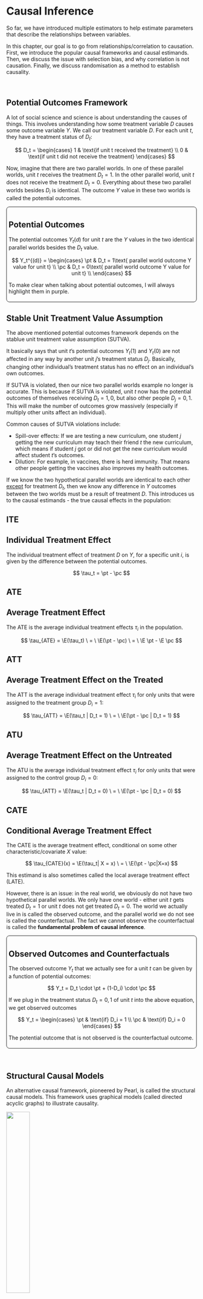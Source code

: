# Causal Inference

So far, we have introduced multiple estimators to help estimate parameters that describe the relationships between variables.

In this chapter, our goal is to go from relationships/correlation to causation. First, we introduce the popular causal frameworks and causal estimands. Then, we discuss the issue with selection bias, and why correlation is not causation. Finally, we discuss randomisation as a method to establish causality.

<br />

## Potential Outcomes Framework

A lot of social science and science is about understanding the causes of things. This involves understanding how some treatment variable $D$ causes some outcome variable $Y$. We call our treatment variable $D$. For each unit $t$, they have a treatment status of $D_t$:

$$
D_t = \begin{cases}
1 & \text{if unit t received the treatment} \\
0 & \text{if unit t did not receive the treatment}
\end{cases}
$$

Now, imagine that there are two parallel worlds. In one of these parallel worlds, unit $t$ receives the treatment $D_t = 1$. In the other parallel world, unit $t$ does not receive the treatment $D_t = 0$. Everything about these two parallel worlds besides $D_i$ is identical. The outcome $Y$ value in these two worlds is called the potential outcomes.

::: {#def-potoutcomes style="border-style: solid; border-radius: 8px; border-width: 0.5px; padding-top: 5px;   padding-right: 5px; padding-bottom: 5px; padding-left: 5px;"}
## Potential Outcomes

The potential outcomes $Y_t(d)$ for unit $t$ are the $Y$ values in the two identical parallel worlds besides the $D_t$ value.

$$
Y_t^{(d)} = \begin{cases}
\pt & D_t = 1\text{ parallel world outcome Y value for unit t} \\
\pc & D_t = 0\text{ parallel world outcome Y value for unit t} \\
\end{cases}
$$

To make clear when talking about potential outcomes, I will always highlight them in purple.
:::

::: {.callout-note collapse="true" appearance="simple"}
## Stable Unit Treatment Value Assumption

The above mentioned potential outcomes framework depends on the stablue unit treatment value assumption (SUTVA).

It basically says that unit $t$'s potential outcomes $Y_t(1)$ and $Y_{t}(0)$ are not affected in any way by another unit $j$'s treatment status $D_j$. Basically, changing other individual's treatment status has no effect on an individual's own outcomes.

If SUTVA is violated, then our nice two parallel worlds example no longer is accurate. This is because if SUTVA is violated, unit $t$ now has the potential outcomes of themselves receiving $D_t = 1, 0$, but also other people $D_j = 0, 1$. This will make the number of outcomes grow massively (especially if multiply other units affect an individual).

Common causes of SUTVA violations include:

-   Spill-over effects: If we are testing a new curriculum, one student $j$ getting the new curriculum may teach their friend $t$ the new curriculum, which means if student $j$ got or did not get the new curriculum would affect student $t$'s outcomes.
-   Dilution: For example, in vaccines, there is herd immunity. That means other people getting the vaccines also improves my health outcomes.
:::

If we know the two hypothetical parallel worlds are identical to each other [except]{.underline} for treatment $D_t$, then we know any difference in $Y$ outcomes between the two worlds must be a result of treatment $D$. This introduces us to the causal estimands - the true causal effects in the population:

::: {.panel-tabset .nav-pills}
## ITE

::: {#def-ite}
## Individual Treatment Effect

The individual treatment effect of treatment $D$ on $Y$, for a specific unit $i$, is given by the difference between the potential outcomes.

$$
\tau_t = \pt - \pc
$$
:::

## ATE

::: {#def-ate}
## Average Treatment Effect

The ATE is the average individual treatment effects $\tau_i$ in the population.

$$
\tau_{ATE} = \E(\tau_t) \  = \  \E(\pt - \pc)  \ = \  \E \pt - \E \pc
$$
:::

## ATT

::: {#def-att}
## Average Treatment Effect on the Treated

The ATT is the average individual treatment effect $\tau_i$ for only units that were assigned to the treatment group $D_i = 1$:

$$
\tau_{ATT} = \E(\tau_t | D_t = 1) \ = \ \E(\pt - \pc | D_t = 1)
$$
:::

## ATU

::: {#def-atu}
## Average Treatment Effect on the Untreated

The ATU is the average individual treatment effect $\tau_i$ for only units that were assigned to the control group $D_i = 0$:

$$
\tau_{ATT} = \E(\tau_t | D_t = 0) \ = \ \E(\pt - \pc | D_t = 0)
$$
:::

## CATE

::: {#def-cate}
## Conditional Average Treatment Effect

The CATE is the average treatment effect, conditional on some other characteristic/covariate $X$ value:

$$
\tau_{CATE}(x) = \E(\tau_t| X = x) \ = \ \E(\pt - \pc|X=x)
$$

This estimand is also sometimes called the local average treatment effect (LATE).
:::
:::

However, there is an issue: in the real world, we obviously do not have two hypothetical parallel worlds. We only have one world - either unit $t$ gets treated $D_t = 1$ or unit $t$ does not get treated $D_t = 0$. The world we actually live in is called the observed outcome, and the parallel world we do not see is called the counterfactual. The fact we cannot observe the counterfactual is called the **fundamental problem of causal inference**.

::: {#def-observedoutcomes style="border-style: solid; border-radius: 8px; border-width: 0.5px; padding-top: 5px;   padding-right: 5px; padding-bottom: 5px; padding-left: 5px;"}
## Observed Outcomes and Counterfactuals

The observed outcome $Y_t$ that we actually see for a unit $t$ can be given by a function of potential outcomes:

$$
Y_t = D_t \cdot \pt + (1-D_i) \cdot \pc
$$

If we plug in the treatment status $D_t = 0, 1$ of unit $t$ into the above equation, we get observed outcomes

$$
Y_t = \begin{cases}
\pt & \text{if} D_i = 1 \\
\pc & \text{if} D_i = 0
\end{cases}
$$

The potential outcome that is not observed is the counterfactual outcome.
:::

<br />

## Structural Causal Models

An alternative causal framework, pioneered by Pearl, is called the structural causal models. This framework uses graphical models (called directed acyclic graphs) to illustrate causality.

![](images/clipboard-3021970542.png){fig-align="center" width="35%"}

Every causal graph illustrates how different variables are connected to each other. Each graph contains:

1.  Nodes: These are letters that represent different variables.
2.  Directed Edges: these are arrows that encode causal theories between the variables. For example, if you believe $Z$ causes $D$, you would draw an arrow $Z \rightarrow D$. These connections are either observable (solid lines) or unobservable (dashed lines).

**Paths** are any route between any two variables, that do not have to follow the direction of the arrows. For example, in the figure above, between $D$ and $Y$, there are 3 paths:

1.  The direct path $D \rightarrow Y$.
2.  The inderect/backdoor path $D \leftarrow Q \rightarrow Y$.
3.  The indirect/backdoor path $D \leftarrow Z \leftarrow W \rightarrow Y$.

The goal in causal inference is to get rid of all the indirect/backdoor paths, allowing us to isolate the direct relationship between $D$ and $Y$. There are two ways to isolate the direct relationship: external intervention and blocking paths.

::: {.panel-tabset .nav-pills}
## External Intervention

One way to isolate a causal path is through an **external intervention**. For example, in the figure below, variable $D$ is directly caused by $Q$ and $Z$. This allows indirect paths between $D$ and $Y$ to flow between $Q$ and $Z$.

![](images/clipboard-3951308334.png){fig-align="center" width="35%"}

However, by externally determining $D$ (represented with the operator $d_0$), we can break the paths $Q \rightarrow D$ and $Z \rightarrow D$. This is because if we are deciding who gets $D$ (such as by randomisation), that means we are deciding $D$, not $Q$ or $Z$. This will allow us to block backdoor paths, and our new diagram will be:

![](images/clipboard-2834742175.png){fig-align="center" width="35%"}

And thus, we have isolated the causal relationship.

## Blocking Paths

On the other hand, we can block indirect/backdoor paths through conditioning on a set of variables/nodes $\set X$. A set of nodes $\cal X$ blocks a path if one of two is true:

1.  A path is blocked if our set of conditioning nodes $\set X$ includes at least one arrow-emitting node within that path.
2.  A path is blocked if the path contains a collision node (where multiple arrows point into it), and that collision node is not included in our set of conditioning nodes $\set X$.

![](images/clipboard-3519172210.png){fig-align="center" width="40%"}

For example, in the figure above, we can see:

1.  The path $D \rightarrow P \rightarrow Y$ is blocked by a set $\set X = \{P\}$, since $P$ is one arrow emitting node within this path.
2.  The path $D \leftarrow M \rightarrow Y$ is blocked by a set $\set X = \{M\}$, because $M$ is one arrow emitting node within this path.
3.  The path $D \leftarrow Z \rightarrow M \rightarrow Y$ is blocked by either $\set X = \{M\}, \{Z\}$ or $\{M, Z\}$.
4.  The path $D \leftarrow Z \rightarrow M \leftarrow Q \rightarrow Y$ is blocked by an empty set $\set X = \varnothing$, because $M$ is a collider node in this path and we do not need to include it.

We will discuss the idea of blocking paths more in the next chapter.
:::

<br />

## Selection Bias

You always here the saying - correlation is not causation. But what does that actually mean? A simple model of correlation $\rho$ is finding how observed $Y$ changes when $D$ changes. More specifically, we want to find the differences in conditional expectations (given by @def-condexp) of observed $Y_t$ values for when $D_t = 1$ and $D_t = 0$:

$$
\rho_{D, Y} = \E(Y_t|D_t = 1) - \E (Y_t | D_t = 0)
$$Now, let us do some algebra. First, we know that $Y_t|D_t = 1$ is the observed potential outcome $\pt$. We also know that $Y_t|D_t = 0$ is the observed potential outcome $\pc$. Thus, we can rewrite the above to

$$
\rho_{D, Y} = \E(\pt|D_i = 1) - \E(\pc|D_i = 0)
$$

Now, let us do an algebra trick. We know that adding a zero doesn't change the equality of the equation. Let us add the term $\E(\pc|D_t = 1)$, but then also subtract that term, so we are essentially adding a 0. Then we get

$$
\begin{align}
\rho_{D, Y} = \E(\pt &|D_t = 1) - \E(\pc|D_t = 0) \\ 
& + \E(\pc|D_t = 1) - \E(\pc|D_t = 1)
\end{align}
$$

Let us rearrange the order of the terms to get

$$
\begin{align}
\rho_{D, Y} & = \overbrace{\E(\pt|D_t = 1) - \E(\pc|D_t = 1)}^{\tau_{ATT}} \\
& \qquad \qquad \qquad \underbrace{+ \E(\pc|D_t = 1) - \E(\pc|D_t = 0)}_{\text{selection bias}}
\end{align}
$$ {#eq-selectionbias}

We can see that according to @def-att, the first part of this correlation between $D$ and $Y$ is the ATT, one of the causal estimands. However, the correlation $\rho_{D,Y}$ does not only equal the $\tau_{ATT}$, as there is an extra bit, the *selection bias*. If this selection bias is not 0, then our correlation is clearly not equal to our ATT.

Let us look at the selection bias term more carefully:

$$
\underbrace{+ \E(\pc|D_t = 1) - \E(\pc|D_t = 0)}_{\text{selection bias}}
$$

The first part is the average potential outcome under parallel world $D_t = 0$ for the units that were assigned to treatment $D_t = 1$. The second part is the average potential outcome under parallel world $D_t = 0$ for units that were assigned to control $D_t = 0$.

If this term is non-zero, that means the control group and treatment group have different average $\pc$ values. That means, before our experiment had even started, the control and treatment groups had different baseline potential outcome $\pc$. If for example, the treatment group $D_t = 1$ initially had a very low $\pc$, even after treatment with true effect $+\tau$, their outcome $Y_t$ may still be lower than people who didn't get the treatment. So, our correlation $\rho_{D,Y}$ would pick up a negative treatment effect, when the actual treatment effect is positive $+\tau$.

A good intuitive example is the question: *does going to the hospital improve your life expectancy*? If we were to just collect correlation data, we would see that actually, people who went to the hospital have lower life expectancy.

But, that is because people who go to the hospital in the first place already have low life expectancy $\pc$ compared to people who didn't go. The hospital will cause these people with low life expectancy to have longer lives (treatment effect $\tau$), but even with $\pc + \tau$, their life expectancy may still be lower than the $\pc$ of the group who never went to the hospital.

Thus, our correlation measure shows a negative effect of going to the hospital on life expectancy, when in reality, going to the hospital does boost life expectancy, its just people who choose to go to the hospital start off with lower life expectancy than those who do not go.

<br />

## Confounders

The reason for this difference in pre-experiment $\pc$ is a third variable $X$ is causing people to go to select treatment $D$ more frequently, and also has some effect on $Y$. $X$ is thus causing **selection bias**. An $X$ that causes selection bias is called a confounder.

::: {#def-confounder style="border-style: solid; border-radius: 8px; border-width: 0.5px; padding-top: 5px;   padding-right: 5px; padding-bottom: 5px; padding-left: 5px;"}
## Confounder

A confounder is a third variable $X$ that causes selection into treatment $D$ and causes changes in outcome $Y$. If there is such a variable, this creates selection bias, and makes correlation not equal causation.
:::

<br />

For example, there is a well known correlation in the real world that *ice cream sales* are strongly correlated with *shark attacks*. So does *ice cream sales* actually cause more *shark attacks*?

The answer is (likely) no. The reason we see this correlation is because of a third variable - the *weather*. When the *weather* is warm, more people buy ice cream, and more people go to the ocean, hence increasing the amount of shark attacks.

*Weather* is a third variable that we consider a confounder, as it affects both *ice cream sales* and *shark attacks*. There is actually no relationship between *ice cream sales* and *shark attacks* - the perceived correlation is caused by the confounder *weather*.

Our goal in causal inference is to eliminate the effects of the confounders and isolate the effects between treatment and outcome. We can also visualise confounders in a structural causal model:

![](images/clipboard-2044932443.png){fig-align="center" width="35%"}

For example, the figure above, $X$ is confounding the relationship between $D \rightarrow Y$. This is because both $X$ is correlated with $D$ and $Y$. When we naively estimated the correlation $\rho_{D,Y}$, we are estimating the relationship between $D \rightarrow Y$ [and]{.underline} the relationship $D \leftarrow X \rightarrow Y$ . But, the true causal effect is $D \rightarrow Y$, without the other backdoor path. For accurate causal estimation, we need some way to "block" the path through $X$.

Why isn't $V$ a confounder? Well, $V$ does not cause selection into $D$, as the arrow direction shows that $D$ causes $V$. Thus, $V$ is not causing selection bias. We do not care about variables caused by $D$.

<br />

## Randomisation

One way we can eliminate selection bias is through randomly assigning our subjects to either treatment $D_t = 1$ or control $D_t = 0$. Since we are determining (through randomisation) who gets $D$, that means confounder $X$ is no longer determining who gets $D$. This breaks the relationship between $X \rightarrow D$, eliminating the backdoor path and selection bias.

Randomisation implies that the assignment probabilities do not depend on the potential outcomes - the values of $\pc$ and $\pt$ do not affect the probability of a unit $t$ getting put into treatment $D_t = 1$ or control $D_t = 0$.

$$
\P(D_t = 1 | \pc) = \P(D_t = 1 | \pt)  =  \P(D_t = 1)
$$

This fact implies the critical assumption of randomisation, independence.

::: {#def-randomisation style="border-style: solid; border-radius: 8px; border-width: 0.5px; padding-top: 5px;   padding-right: 5px; padding-bottom: 5px; padding-left: 5px;"}
## Independence

Randomisation, if done properly, implies independence. Independence, also called unconfoundedness or ignorability, is the statement that potential outcomes are independent of treatment:

$$
\pc, \pt \ind D_t
$$

This assumption, and the defintition of independence from @def-independence, implies that $\E Y_{t}(0)$ and $\E Y_{t}(1)$ are equal between treatment and control:

$$
\begin{align}
& \E(\pc|D_t = 1) \ = \ \E(\pc|D_t = 0) \ = \ \E \pc \\
& \E(\pt|D_t = 1) \ = \ \E(\pt|D_t = 0) \ = \ \E \pt
\end{align}
$$
:::

::: {.callout-note collapse="true" appearance="simple"}
## Checking if Independence is Met

When we are writing a paper, we might want to convince our readers that randomisation has indeed successfully been implemented, and that the assumption of independence has been met. The most common way to check this is with a **balance** check. We essentially consider a few likely confounders $X$. We then run a regression:

$$
X_t = \beta_0 + \beta_1 D_t + \eps_t
$$

$\beta_1$ will show the difference between $\E(X_t | D_t = 1)$ and $\E(X_t|D_t = 0)$. If $\beta_1$ is not statistically significantly different, then we can conclude the treatment and control groups are similar, and that randomisation has suceeded.

Do note that the important thing in randomisation (and the assumption of independence) is not that $X_t$ is random between treatment and control, but rather potential outcomes are random. Although, if $X_t$ is random between treatment and control, that generally implies potential outcomes are also random.
:::

We can prove that randomisation and the independence assumption allow us to eliminate the selection bias shown in @eq-selectionbias. Let us start with our correlation from @eq-selectionbias:

$$
\begin{align}
\rho_{D, Y} & = \overbrace{\E(\pt|D_t = 1)- \E(\pc|D_t = 1)}^{\tau_{ATT}} \\
& \qquad \qquad \qquad + \underbrace{\E(\pc|D_t = 1) - \E(\pc|D_t = 0)}_{\text{selection bias}}
\end{align}
$$

Using the properties of independence from @def-randomisation, we can get

$$
\begin{align}
\rho_{D, Y} & = \underbrace{\E(\pt|D_t = 1)- \E(\pc|D_t = 1)}_{\tau_{ATT}} + \underbrace{\E \pc - \E \pc}_{\text{selection bias}} \\
& = \underbrace{\E(\pt|D_t = 1)- \E(\pc|D_i = 1)}_{\tau_{ATT}} + 0
\end{align}
$$

Thus, we can see the assumption of independence has removed our selection bias, and allowed us to accurately calculate our $\tau_{ATT}$ simply by looking at the correlation $\rho_{D,Y}$.

We can also identify the ATE from our correlation $\rho_{D,Y}$, by simplifying once again using the properties implied by the assumption of independence from @def-randomisation:

$$
\begin{align}
\rho_{D, Y} & = \underbrace{\E(\pt|D_i = 1)- \E(\pc|D_i = 1)}_{\tau_{ATT}} \\
& = \underbrace{\E \pt - \E \pc}_{\tau_{ATE}}
\end{align}
$$

Which according to @def-ate, is the ATE. Thus, under randomisation, our correlation measure $\rho_{D, Y} = \tau_{ATT} = \tau_{ATE}$. Recall our correlation measure again $\rho_{D, Y}$ was simply a comparison of observed outcomes between treatment and control groups:

$$
\rho_{D, Y} = \E(Y_t|D_t = 1) - \E (Y_t | D_t = 0) = \tau_{ATE} = \tau_{ATT}
$$

Since $\rho_{D, Y}$ only requires observed outcomes (not potential), we can calculate $\rho_{D, Y}$, which is also equal to the ATE and ATT under randomisation. Thus, we have identified a way to find the ATE and ATT with just observed outcomes.

<br />

## Randomised Experiments

So we have established that randomly assigning treatment and control can allow us to establish that correlation equals causation (under succesfull randomisation only).

But how can we actually implement this design? The most simple way is the classic randomisation setup:

1.  We have $N$ total number of units in our experiment.
2.  A random subset of $N_1$ will be assigned to treatment, and the remainder are set to control. We can choose $N_1$ to be any number (although 50% of $N$ is the most common).
3.  We randomly select individuals into $N_1$ or not, until we reach the number $N_1$, where the remainder will be assigned to control.

However, the downside of this traditional method is that technically not every unit has an equal chance of being assigned to treatment - as after $N_1$ has been reached, all remaining units will go into control.

Instead, we can do bernoulli randomisation. In bernoulli randomisation, we have a probability of being assigned to treatment given by the bernoulli distribution. We do not fix $N_1$ before randomisation, so everyone gets the same probability of being assigned to treatment. This does mean that if we run multiple randomisation trials, each will likely have a different amount of units in treatment $N_1$.

::: {.callout-note collapse="true" appearance="simple"}
## Cluster Randomisation

Cluster randomisation is when we randomly assign units (or have individuals naturally) in groups. Every unit within a group (called a cluster) will get the same treatment. We randomly sample the groups to get the treatment or control.

For example, we could randomise development treatment at the village level, or randomise treatment of a cirriculum at the school level.

The main reason for this is to prevent SUTVA violations. For example, imagine you are testing the effects of a new curriculum. If you randomise by each student, students will talk to their friends, and treated individuals may teach control individuals about the new curriculum. But by randomising by school (either an entire school gets or does not get the new curriculum), this concern is not a huge issue.
:::

::: {.callout-note collapse="true" appearance="simple"}
## Stratified Randomisation

Stratified (also called blocked or conditional) randomisation are when randomisation occurs separately within levels of some covariates(s) $X$. Generally, you separate your sample of $N$ units into $J$ subgroups. For example, you could split people up into male or female, then randomly sample within each group, rather than everyone together.

The reason you might want to do this is to ensure that both your treatment and control are balanced. For example, let us say you have 4 subjects, with pre-treatment potential outcomes $\pc = \{2, 2, 8, 8\}$.

If you are randomly assigning, you have a 33% chance you end up with an assignment where $\{8, 8\}$ are placed in one group, and $\{2, 2\}$ are placed in another group. In this case, our treatment/control groups would be very different, and this would violate our independence assumption.

By stratifying our sample before into two subgroups, with group 1 being $\{2, 2\}$ and group 2 being $\{8,8\}$, and randomly sampling one from each group into treatment, we are guaranteed to have more balance.
:::

When we are writing a paper, we might want to convince our readers that randomisation has indeed successfully been implemented, and that the assumption of independence has been met. The most common way to check this is with a **balance** check. We essentially consider a few likely confounders $X$. We then run a regression:

$$
X_t = \underbrace{\beta_0 + \beta_1 D_t}_{\E(X_t|D_t)} + \eps_t
$$

$\beta_1$ will show the difference between $\E(X_t | D_t = 1)$ and $\E(X_t|D_t = 0)$. If $\beta_1$ is not statistically significantly different, then we can conclude the treatment and control groups are similar, and that randomisation has succeeded.

We can estimate the ATE in a randomisation setting where independence is met simply with a correlation measure, such as a [linear model](ols.qmd#the-classical-linear-model):

$$
Y_t = \underbrace{\alpha + \tau D_t}_{\E(Y_t | D_t)} + \eps_t
$$

Where $\tau$ can be estimated with OLS, GLS, or MLE (although OLS with robust standard errors is generally the preferred estimator). A difference-in-means estimator is also possible.

Significance testing will be done with a t-test (@def-ttest) like you do in OLS. [Robust standard errors](gls.qmd#robust-standard-errors) (to account for heteroscedasticity) should be used as a default, unless you can prove homoscedasticity is met. If you are using cluster randomisation, you should use cluster-robust standard errors. [Bootstrap inference](inference.qmd#nonparametric-bootstrap) is also a common choice if your sample size is quite small.

While the linear model is the best way to estimate the ATE specifically, if you are less concerned with the ATE, you can also use other models, such as the logistic model, poisson model, and many more. While the results may not be exactly the ATE, they can be interpreted causally if you are randomising.

<br />

## Randomisation Inference

While you can use a traditional t-test like in OLS, we can also do a different form of inference: randomisation inference. This assumes a certain form of null hypothesis, called the sharp null hypothesis:

$$
H_0^s: \pt = \pc, \quad H_a^s: \pt ≠ \pc
$$

This null hypothesis basically asserts that there is no treatment effect $\tau_t$ for any individual $t$ in the study.

Assuming $H_0^s$ is true, we can actually fully construct the potential outcomes $\pc, \pt$, since we know every unit has 0 individual treatment effect. Thus, for any unit $t$, their observed $Y_t = \pc = \pt$ if there is no treatment effect.

Since we can fully construct the potential outcomes, we can recreate the sampling distribution without asymptotic properties of our estimator, as we do not need the central limit theorem (@thm-clt).

First, we want to calculate the total number of randomisations possible. If we have $N$ total units, and $N_1$ in the treatment group and $N_0$ in the control group, we have

$$
\begin{pmatrix} N \\ N_1 \end{pmatrix} = \frac{N!}{N_1!N_0!}
$$

number of possible randomisation assignments. Then, for each randomisation assignment, we calculate the $\hat\tau$ of that randomisation.

![](images/clipboard-2586795073.png){fig-align="center" width="70%"}

And now with the $\hat\tau$ of every possible randomisation, we can plot it in a distribution to create the sampling distribution under the null hypothesis:

![](images/clipboard-993993851.png){fig-align="center" width="60%"}

Now, we essentially conduct a hypothesis test on this sampling distribution, and calculate the p-value as normal. If our result is significant, we have evidence to reject our sharp null hypothesis $H_0^s$.

The benefit of randomisation inference is that it is assumption free- we do not rely on asymptotic properties of estimators, which frequently require large sample sizes.

However, the downside of randomisation inference is that it only tests the sharp null hypothesis $H_0^s$. But this might not be the hypothesis we are actually interested in.
